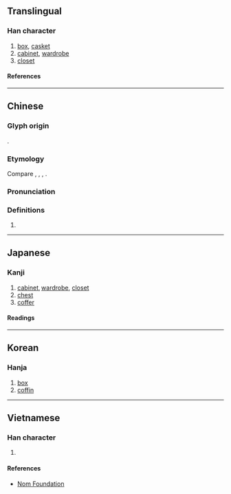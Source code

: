 {{also|椟}}
{{character info/new}}
==Translingual==

===Han character===
{{Han char|rn=75|rad=木|as=15|sn=19|four=44986|canj=DGWC|ids=⿰木賣}}

# [[box]], [[casket]]
# [[cabinet]], [[wardrobe]]
# [[closet]]

====References====
{{Han ref|kx=0560.280|dkj=15821|dj=0949.250|hdz=21312.010|uh=6ADD}}

----

==Chinese==
{{zh-forms|s=椟}}

===Glyph origin===
{{Han etym}}
{{Han compound|木|𧶠|c1=s|c2=p|t1=wood|ls=psc}}.

===Etymology===
Compare {{cog|km|ទូ}}, {{cog|lo|ຕູ້}}, {{cog|th|ตู้}}, {{cog|vi|tủ}}.

===Pronunciation===
{{zh-pron
|m=dú
|c=duk6
|mc=y
|oc=y
|ma=
|cat=n
}}

===Definitions===
{{zh-hanzi}}

# {{rfdef|lang=zh}}

----

==Japanese==

===Kanji===
{{ja-kanji|grade=|rs=木15}}

# [[cabinet]], [[wardrobe]], [[closet]]
# [[chest]]
# [[coffer]]

====Readings====
{{ja-readings
|on=とく, どく
|kun=はこ, ひつぎ
}}

----

==Korean==

===Hanja===
{{ko-hanja|독}}

# [[box]]
# [[coffin]]

----

==Vietnamese==

===Han character===
{{vi-readings|rs=木15|reading=độc}}

# {{defn|lang=vi|sort=木15}}

====References====
* [http://nomfoundation.org/common/nom_details.php?codepoint=6add Nom Foundation]